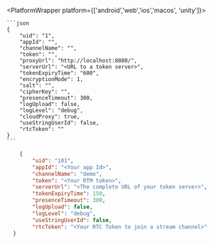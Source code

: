 <PlatformWrapper platform={['android','web','ios','macos', 'unity']}>

    ```json
    {
        "uid": "1",
        "appId": "",
        "channelName": "",
        "token": "",
        "proxyUrl": "http://localhost:8080/",
        "serverUrl": "<URL to a token server>",
        "tokenExpiryTime": "600",
        "encryptionMode": 1,
        "salt": "",
        "cipherKey": "",
        "presenceTimeout": 300,
        "logUpload": false,
        "logLevel": "debug",
        "cloudProxy": true,
        "useStringUserId": false,
        "rtcToken": ""
    }
    ```

</PlatformWrapper>

<PlatformWrapper platform='linux-cpp'>

```json
    {
        "uid": "101",
        "appId": "<Your app Id>",
        "channelName": "demo",
        "token": "<Your RTM token>",
        "serverUrl": "<The complete URL of your token server>",
        "tokenExpiryTime": 150,
        "presenceTimeout": 300,
        "logUpload": false,
        "logLevel": "debug",
        "useStringUserId": false,
        "rtcToken": "<Your RTC Token to join a stream channel>"
  }
```
</PlatformWrapper>